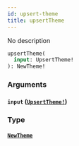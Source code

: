 ```yaml
---
id: upsert-theme
title: upsertTheme
---
```


No description

```graphql
upsertTheme(
  input: UpsertTheme!
): NewTheme!

```

### Arguments

#### `input` ([`UpsertTheme!`](/graphql/inputs/upsert-theme))

### Type

#### [`NewTheme`](/graphql/objects/new-theme)
